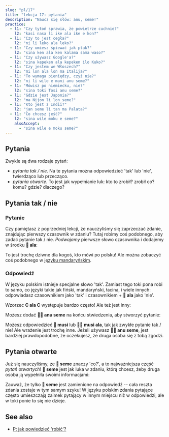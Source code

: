 ```yaml
---
slug: "pl/17"
title: "lekcja 17: pytania"
description: "Naucz się słów: anu, seme!"
practice:
  - l1: "Czy tytoń sprawia, że powietrze cuchnie?"
    l2: "kasi nasa li ike ala ike e kon?"
  - l1: "Czy to jest cegła?"
    l2: "ni li leko ala leko?"
  - l1: "Czy umiesz śpiewać jak ptak?"
    l2: "sina ken ala ken kalama sama waso?"
  - l1: "Czy używasz Google'a?"
    l2: "sina kepeken ala kepeken ilo Kuko?"
  - l1: "Czy jestem we Włoszech?"
    l2: "mi lon ala lon ma Italija?"
  - l1: "To wymaga pieniędzy, czyż nie?"
    l2: "ni li wile e mani anu seme?"
  - l1: "Mówisz po niemiecku, nie?"
    l2: "sina toki Tosi anu seme?"
  - l1: "Gdzie jest Japonia?"
    l2: "ma Nijon li lon seme?"
  - l1: "Kto jest z Indii?"
    l2: "jan seme li tan ma Palata?"
  - l1: "Co chcesz jeść?"
    l2: "sina wile moku e seme?"
    alsoAccept:
      - "sina wile e moku seme?"
---
```



## Pytania

Zwykle są dwa rodzaje pytań:

* *pytania tak / nie*. Na te pytania można odpowiedzieć 'tak' lub 'nie', twierdząco lub przecząco.
* *pytania otwarte*. To jest jak wypełnianie luk: kto to zrobił? zrobił co? komu? gdzie? dlaczego?

## Pytania tak / nie

### Pytanie

Czy pamiętasz z poprzedniej lekcji, że nauczyliśmy się zaprzeczać zdanie, znajdując pierwszy czasownik w zdaniu? Tutaj robimy coś podobnego, aby zadać pytanie tak / nie. *Podwajamy* pierwsze słowo czasownika i dodajemy w środku **󱤂 ala**:

<List>
  <Word sl="moku ala moku" m="czy ... je?" />
  <Sentence sl="pipi li moku ala moku e len?" m="Czy ćma je tkaninę?" />
  <Word sl="pona ala pona" m="czy ... jest dobry?" />
  <Sentence sl="kalama musi li pona ala pona tawa sina?" m="Czy muzyka jest dla ciebie dobra? (Czy lubisz muzykę?)" />
  <Word sl="wile ala wile" m="czy ... chce ...?" />
  <Sentence sl="sina wile ala wile lape lon supa?" m="Czy chcesz spać na łóżku?" />
  <Word sl="lon ala lon" m="czy ... jest w ...?" />
  <Sentence sl="ona li lon ala lon ma Mewika?" m="Czy oni są w USA?" />
</List>

To jest trochę dziwne dla kogoś, kto mówi po polsku! Ale można zobaczyć coś podobnego w [języku mandaryńskim](https://en.wikipedia.org/wiki/A-not-A_question#A-not-AB_form_4).

### Odpowiedź

W języku polskim istnieje specjalne słowo 'tak'. Zamiast tego toki pona robi to samo, co języki takie jak fiński, mandaryński, łacina, i wiele innych: odpowiadasz czasownikiem jako 'tak' i czasownikiem + **󱤂 ala** jako 'nie'.

<List>
  <Sentence sl="sitelen li musi ala musi?" m="Czy filmik jest śmieszny?" />
  <Word sl="musi." m="śmieszny. (= Tak, jest.)" />
  <Word sl="musi ala." m="nieśmieszny. (= Nie, nie jest.)" />
</List>

Wzorzec **C ala C** występuje bardzo często! Ale też jest inny:

<List>
  <Word sl="seme" m="co? jaki?" />
  <Word sl="anu" m="lub" />
  <Word sl="anu seme" m="... nieprawdaż? nie? albo co?" />
</List>

Możesz dodać **󱤇󱥙 anu seme** na końcu stwiedzenia, aby stworzyć pytanie:

<List>
  <Sentence sl="sitelen li musi anu seme?" m="Filmik jest śmieszny, nie?" />
</List>

Możesz odpowiedzieć **󱤻 musi** lub **󱤻󱤂 musi ala**, tak jak zwykłe pytanie tak / nie! Ale wrażenie jest trochę inne. Jeżeli używasz **󱤇󱥙 anu seme**, jest bardziej prawdopodobne, że oczekujesz, że druga osoba się z tobą zgodzi.

## Pytania otwarte

Już się nauczyliśmy, że **󱥙 seme** znaczy 'co?', a to najważniejsza część *pytań otwartych*! **󱥙 seme** jest jak luka w zdaniu, którą chcesz, żeby druga osoba ją wypełniła swoimi informacjami:

<List>
  <Sentence sl="waso li lon seme?" m="Gdzie jest ptak? (dosł. 'Ptak jest przy czym?')" />
  <Sentence sl="waso li lon tomo." m="Ptak jest w domu." />
  <Sentence sl="soweli li utala e jan seme?" m="Kogo zaatakowało zwierzę? (dosł. 'Zwierzę zaatakowało którą osobę?')" />
  <Sentence sl="soweli li utala e jan Ema." m="Zwierzę zaatakowało Emmę." />
</List>

Zauważ, że tylko **󱥙 seme** jest zamienione na odpowiedź -- cała reszta zdania zostaje w tym samym szyku! W języku polskim zdania pytające często umieszczają zaimek pytający w innym miejscu niż w odpowiedzi, ale w toki ponie to się nie dzieje.

<Practice exercises={frontmatter.practice} client:load />

## See also
* [P: jak powiedzieć 'robić'?](en/doing/)
